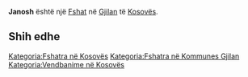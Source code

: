 {{Fshat në Kosovës
 | Emri                = Janosh
| sqi_N_name = Janosh
| sqi_N_FULL_NAME_RO = Janosh
| sqi_N_FULL_NAME_ND_RO = Janosh
| sqi_N_SORT_NAME_RG = JANOSH
| sqi_N_FULL_NAME_RG = Janosh
| sqi_N_FULL_NAME_ND_RG = Janosh
| srp_N_name = Janoš
| srp_N_FULL_NAME_RO = Janoš
| srp_N_FULL_NAME_ND_RO = Janos
| srp_N_SORT_NAME_RG = JANOS
| srp_N_FULL_NAME_RG = Janoš
| srp_N_FULL_NAME_ND_RG = Janos
| srp_NS_name = Јанош
| srp_NS_FULL_NAME_RO = Јанош
| srp_NS_FULL_NAME_ND_RO = Јанош
| srp_NS_SORT_NAME_RG = ЈАНОШ
| srp_NS_FULL_NAME_RG = Јанош
| srp_NS_FULL_NAME_ND_RG = Јанош

 | Emri (Rasa dhanore) = 
 | Figura              = 
 | Shteti              = Kosovo
 | Komuna              = Gjilan
 | Kodi postar         = 
 | Sipërfaqja          = 

 | Popullsia           = 

 | Regj. i popullsisë  = 
 | Dend. e popullsisë  = 
 | Faqja zyrtare       = 
 <!--- Koordinatat ----> 
 | Gjerësia            = 42.451667
 | Gjatësia            = 20.416944
 | Lartësia            = 
}}
'''Janosh''' është një [[Fshat]] në [[Gjilan]] të [[Kosovës]].

<!-- == Gjeografia == -->
<!-- == Historia == -->
<!-- == Demografia == -->
== Shih edhe ==
{{Komuna Gjilan}}
{{Kosovo-Administrata-Cung}}

[[Kategoria:Fshatra në Kosovës]]
[[Kategoria:Fshatra në Kommunes Gjilan]]
[[Kategoria:Vendbanime në Kosovës]]